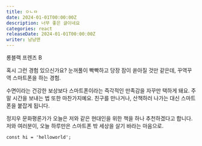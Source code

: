 ```yaml
---
title: ㅇㄴㅁ
date: 2024-01-01T00:00:00Z
description: 너무 좋은 글이네요
categories: react
releaseDate: 2024-01-01T00:00:00Z
writer: 냠냠맨
---
```


롱블랙 프렌즈 B

혹시 그런 경험 있으신가요? 눈꺼풀이 빡빡하고 당장 잠이 쏟아질 것만 같은데, 꾸역꾸역 스마트폰을 하는 경험.

수면이라는 건강한 보상보다 스마트폰이라는 즉각적인 만족감을 자꾸만 택하게 돼요. 주말 시간을 보내는 법 또한 마찬가지예요. 친구를 만나거나, 산책하러 나가는 대신 스마트폰을 붙잡게 됩니다.

정지우 문화평론가가 오늘은 저와 같은 현대인을 위한 책을 하나 추천하겠다고 합니다. 저와 여러분이, 오늘 하루만은 스마트폰 밖 세상을 살기 바라는 마음으로.

```tsx
const hi = 'helloworld';
```
